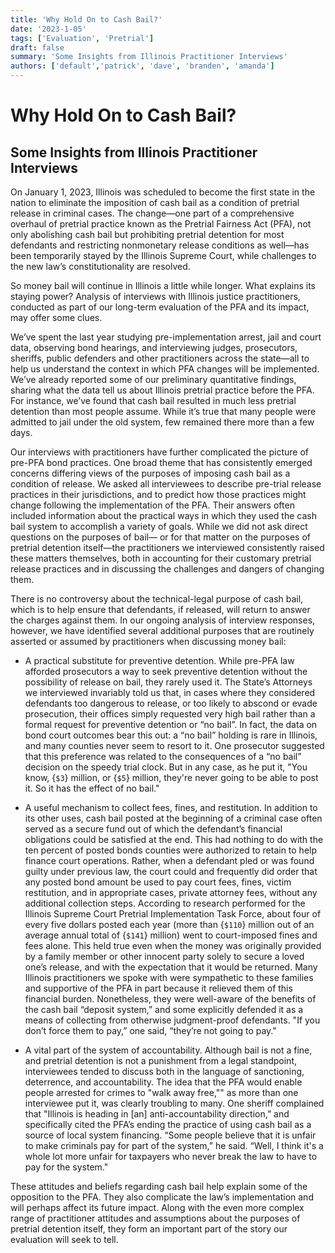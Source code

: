 ```yaml
---
title: 'Why Hold On to Cash Bail?'
date: '2023-1-05'
tags: ['Evaluation', 'Pretrial']
draft: false
summary: 'Some Insights from Illinois Practitioner Interviews'
authors: ['default','patrick', 'dave', 'branden', 'amanda']
---
```




# Why Hold On to Cash Bail?

## Some Insights from Illinois Practitioner Interviews

On January 1, 2023, Illinois was scheduled to become the first state in the nation to eliminate the
imposition of cash bail as a condition of pretrial release in criminal cases. The change—one part of a
comprehensive overhaul of pretrial practice known as the Pretrial Fairness Act (PFA), not only abolishing
cash bail but prohibiting pretrial detention for most defendants and restricting nonmonetary release
conditions as well—has been temporarily stayed by the Illinois Supreme Court, while challenges to the
new law’s constitutionality are resolved.

So money bail will continue in Illinois a little while longer. What explains its staying power? Analysis of
interviews with Illinois justice practitioners, conducted as part of our long-term evaluation of the PFA
and its impact, may offer some clues.

We’ve spent the last year studying pre-implementation arrest, jail and court data, observing bond
hearings, and interviewing judges, prosecutors, sheriffs, public defenders and other practitioners across
the state—all to help us understand the context in which PFA changes will be implemented. We’ve
already reported some of our preliminary quantitative findings, sharing what the data tell us about
Illinois pretrial practice before the PFA. For instance, we’ve found that cash bail resulted in much less
pretrial detention than most people assume. While it’s true that many people were admitted to jail
under the old system, few remained there more than a few days.

Our interviews with practitioners have further complicated the picture of pre-PFA bond practices. One
broad theme that has consistently emerged concerns differing views of the purposes of imposing cash
bail as a condition of release. We asked all interviewees to describe pre-trial release practices in their
jurisdictions, and to predict how those practices might change following the implementation of the PFA.
Their answers often included information about the practical ways in which they used the cash bail
system to accomplish a variety of goals. While we did not ask direct questions on the purposes of bail—
or for that matter on the purposes of pretrial detention itself—the practitioners we interviewed
consistently raised these matters themselves, both in accounting for their customary pretrial release
practices and in discussing the challenges and dangers of changing them.

There is no controversy about the technical-legal purpose of cash bail, which is to help ensure that
defendants, if released, will return to answer the charges against them. In our ongoing analysis of
interview responses, however, we have identified several additional purposes that are routinely
asserted or assumed by practitioners when discussing money bail:

- A practical substitute for preventive detention. While pre-PFA law afforded prosecutors a way
to seek preventive detention without the possibility of release on bail, they rarely used it. The
State’s Attorneys we interviewed invariably told us that, in cases where they considered
defendants too dangerous to release, or too likely to abscond or evade prosecution, their offices
simply requested very high bail rather than a formal request for preventive detention or “no
bail”. In fact, the data on bond court outcomes bear this out: a “no bail” holding is rare in
Illinois, and many counties never seem to resort to it. One prosecutor suggested that this
preference was related to the consequences of a “no bail” decision on the speedy trial clock. But
in any case, as he put it, "You know,  {`$3`} million, or  {`$5`} million, they're never going to be able to
post it. So it has the effect of no bail."

-  A useful mechanism to collect fees, fines, and restitution. In addition to its other uses, cash bail
posted at the beginning of a criminal case often served as a secure fund out of which the
defendant’s financial obligations could be satisfied at the end. This had nothing to do with the
ten percent of posted bonds counties were authorized to retain to help finance court
operations. Rather, when a defendant pled or was found guilty under previous law, the court
could and frequently did order that any posted bond amount be used to pay court fees, fines,
victim restitution, and in appropriate cases, private attorney fees, without any additional
collection steps. According to research performed for the Illinois Supreme Court Pretrial
Implementation Task Force, about four of every five dollars posted each year (more than {`$110`}
million out of an average annual total of {`$141`} million) went to court-imposed fines and fees
alone. This held true even when the money was originally provided by a family member or other
innocent party solely to secure a loved one’s release, and with the expectation that it would be
returned. Many Illinois practitioners we spoke with were sympathetic to these families and
supportive of the PFA in part because it relieved them of this financial burden. Nonetheless,
they were well-aware of the benefits of the cash bail “deposit system,” and some explicitly
defended it as a means of collecting from otherwise judgment-proof defendants. "If you don’t
force them to pay,” one said, “they’re not going to pay."

-  A vital part of the system of accountability. Although bail is not a fine, and pretrial detention is
not a punishment from a legal standpoint, interviewees tended to discuss both in the language
of sanctioning, deterrence, and accountability. The idea that the PFA would enable people
arrested for crimes to "walk away free,"" as more than one interviewee put it, was clearly
troubling to many. One sheriff complained that "Illinois is heading in [an] anti-accountability
direction,” and specifically cited the PFA’s ending the practice of using cash bail as a source of
local system financing. “Some people believe that it is unfair to make criminals pay for part of
the system,” he said. “Well, I think it's a whole lot more unfair for taxpayers who never break
the law to have to pay for the system."

These attitudes and beliefs regarding cash bail help explain some of the opposition to the PFA. They also
complicate the law’s implementation and will perhaps affect its future impact. Along with the even
more complex range of practitioner attitudes and assumptions about the purposes of pretrial detention
itself, they form an important part of the story our evaluation will seek to tell.

